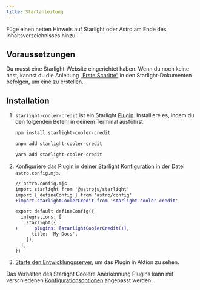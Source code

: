 ```yaml
---
title: Startanleitung
---
```


Füge einen netten Hinweis auf Starlight oder Astro am Ende des Inhaltsverzeichnisses hinzu.

## Voraussetzungen

Du musst eine Starlight-Website eingerichtet haben.
Wenn du noch keine hast, kannst du die Anleitung [„Erste Schritte“](https://starlight.astro.build/de/getting-started/) in den Starlight-Dokumenten befolgen, um eine zu erstellen.

## Installation


<Steps>

1. `starlight-cooler-credit` ist ein Starlight [Plugin](https://starlight.astro.build/de/reference/plugins/). Installiere es, indem du den folgenden Befehl in deinem Terminal ausführst:

   <Tabs syncKey="pkg">

   <TabItem label="npm">

   ```sh
   npm install starlight-cooler-credit
   ```

   </TabItem>

   <TabItem label="pnpm">

   ```sh
   pnpm add starlight-cooler-credit
   ```

   </TabItem>

   <TabItem label="Yarn">

   ```sh
   yarn add starlight-cooler-credit
   ```

   </TabItem>

   </Tabs>

2. Konfiguriere das Plugin in deiner Starlight [Konfiguration](https://starlight.astro.build/de/reference/configuration/#plugins) in der Datei `astro.config.mjs`.

   ```diff lang="js"
   // astro.config.mjs
   import starlight from '@astrojs/starlight'
   import { defineConfig } from 'astro/config'
   +import starlightCoolerCredit from 'starlight-cooler-credit'

   export default defineConfig({
     integrations: [
       starlight({
   +      plugins: [starlightCoolerCredit()],
         title: 'My Docs',
       }),
     ],
   })
   ```

3. [Starte den Entwicklungsserver](https://starlight.astro.build/getting-started/#start-the-development-server), um das Plugin in Aktion zu sehen.

</Steps>

Das Verhalten des Starlight Coolere Anerkennung Plugins kann mit verschiedenen [Konfigurationsoptionen](/de/configuration) angepasst werden.
